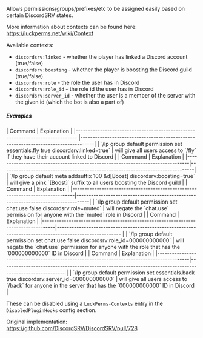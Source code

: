 
Allows permissions/groups/prefixes/etc to be assigned easily based on certain DiscordSRV states.

More information about contexts can be found here: https://luckperms.net/wiki/Context

Available contexts:

* `discordsrv:linked` - whether the player has linked a Discord account (true/false)
* `discordsrv:boosting` - whether the player is boosting the Discord guild (true/false)
* `discordsrv:role` - the role the user has in Discord
* `discordsrv:role_id` - the role id the user has in Discord
* `discordsrv:server_id` - whether the user is a member of the server with the given id (which the bot is also a part of)

##### Examples

<Tabs>
    <TabItem value='discordsrv-linked' label='discordsrv:linked' default>
        | Command                                                                       | Explanation                                                                       |
        |------------------------------------------------------------------------------ |-----------------------------------------------------------------------------------|
        | `/lp group default permission set essentials.fly true discordsrv:linked=true` | will give all users access to `/fly` if they have their account linked to Discord |
    </TabItem>
    <TabItem value='discordsrv-boosting' label='discordsrv:boosting'>
        | Command                                                                       | Explanation                                                                   |
        |-------------------------------------------------------------------------------|-------------------------------------------------------------------------------|
        | `/lp group default meta addsuffix 100 &d[Boost] discordsrv:boosting=true`         | will give a pink `[Boost]` suffix to all users boosting the Discord guild |
    </TabItem>
    <TabItem value='discordsrv-role' label='discordsrv:role'>
        | Command                                                                       | Explanation                                                                       |
        |-------------------------------------------------------------------------------|-----------------------------------------------------------------------------------|
        | `/lp group default permission set chat.use false discordsrv:role=muted`       | will negate the `chat.use` permission for anyone with the `muted` role in Discord |
    </TabItem>
    <TabItem value='discordsrv-role_id' label='discordsrv:role_id'>
        | Command                                                                           | Explanation                                                                                              |
        |-----------------------------------------------------------------------------------|--------------------------------------------------------------------------------------------------------  |
        | `/lp group default permission set chat.use false discordsrv:role_id=000000000000` | will negate the `chat.use` permission for anyone with the role that has the `000000000000` ID in Discord |
    </TabItem>
    <TabItem value='discordsrv-server_id' label='discordsrv:server_id'>
        | Command                                                                                   | Explanation                                                                                              |
        |-------------------------------------------------------------------------------------------|--------------------------------------------------------------------------------------------------------  |
        | `/lp group default permission set essentials.back true discordsrv:server_id=000000000000` | will give all users access to `/back` for anyone in the server that has the `000000000000` ID in Discord |
    </TabItem>
</Tabs>

These can be disabled using a `LuckPerms-Contexts` entry in the `DisabledPluginHooks` config section.

Original implementation: https://github.com/DiscordSRV/DiscordSRV/pull/728

